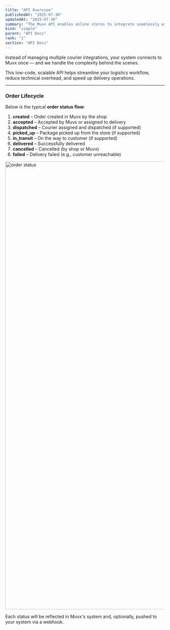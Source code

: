 ```yaml
---
title: "API Overview"
publishedAt: "2025-07-30"
updatedAt: "2025-07-30"
summary: "The Muvx API enables online stores to integrate seamlessly with 20+ delivery providers through a single, unified interface."
kind: "simple"
parent: "API Docs"
rank: "1"
section: "API Docs"
---
```


Instead of managing multiple courier integrations, your system connects to Muvx once — and we handle the complexity behind the scenes.

This low-code, scalable API helps streamline your logistics workflow, reduce technical overhead, and speed up delivery operations.

---

### Order Lifecycle

Below is the typical **order status flow**:

1. **created** – Order created in Muvx by the shop
2. **accepted** – Accepted by Muvx or assigned to delivery
3. **dispatched** – Courier assigned and dispatched (if supported)
4. **picked_up** – Package picked up from the store (if supported)
5. **in_transit** – On the way to customer (if supported)
6. **delivered** – Successfully delivered
7. **cancelled** – Cancelled (by shop or Muvx)
8. **failed** – Delivery failed (e.g., customer unreachable)

<Image
  src="https://sawaai.lon1.digitaloceanspaces.com/bot/1753879997398_Muvu-order-status.jpg"
  alt="order status"
  width="4768"
  height="1414"
/>

Each status will be reflected in Muvx's system and, optionally, pushed to your system via a webhook.
